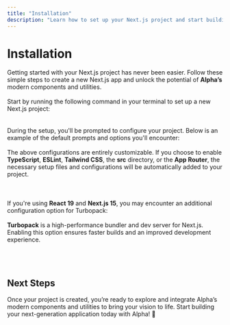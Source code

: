 ```yaml
---
title: "Installation"  
description: "Learn how to set up your Next.js project and start building with Alpha's modern components."  
---
```


# Installation  

Getting started with your Next.js project has never been easier. Follow these simple steps to create a new Next.js app and unlock the potential of **Alpha’s** modern components and utilities.
<MdxWrapper>
<Stepper>  
   <StepperItem title="Step 1: Create Your Next.js Project">  
      Start by running the following command in your terminal to set up a new Next.js project:  
      <CodeView code="
      npx create-next-app@latest
      " language="bash"/>
   </StepperItem>  
   <StepperItem title="Step 2: Configure Your Project">  
      During the setup, you'll be prompted to configure your project. Below is an example of the default prompts and options you'll encounter:  
            <CodeView code="
      What is your project named? `put your project name here`  
      Would you like to use TypeScript? No / Yes  
      Would you like to use ESLint? No / Yes  
      Would you like to use Tailwind CSS? No / Yes  
      Would you like your code inside a `src/` directory? No / Yes  
      Would you like to use App Router? (recommended) No / Yes  
            " language="bash"/>
      <Note type="note" title="Important Note">  
         The above configurations are entirely customizable. If you choose to enable **TypeScript**, **ESLint**, **Tailwind CSS**, the **src** directory, or the **App Router**, the necessary setup files and configurations will be automatically added to your project.  
      </Note>  
   </StepperItem>  
   <StepperItem title="Step 3: React 19 & Next.js 15 Configurations (Optional)">  
      If you're using **React 19** and **Next.js 15**, you may encounter an additional configuration option for Turbopack:  
      <CodeView code="
      What is your project named? `put your project name here`  
      Would you like to use TypeScript? No / Yes  
      Would you like to use ESLint? No / Yes  
      Would you like to use Tailwind CSS? No / Yes  
      Would you like your code inside a `src/` directory? No / Yes  
      Would you like to use App Router? (recommended) No / Yes  
      Would you like to use Turbopack for `next dev`? » No / Yes  
            " language="bash"/>
      <Note type="note" title="What is Turbopack?">  
         **Turbopack** is a high-performance bundler and dev server for Next.js. Enabling this option ensures faster builds and an improved development experience.  
      </Note>  
   </StepperItem>  
</Stepper>  
</MdxWrapper>
## Next Steps  

Once your project is created, you’re ready to explore and integrate Alpha’s modern components and utilities to bring your vision to life. Start building your next-generation application today with Alpha! 🚀  
